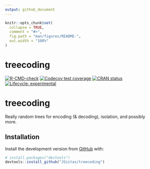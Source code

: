 ```yaml
---
output: github_document
---
```


<!-- README.md is generated from README.Rmd. Please edit that file -->

```r
knitr::opts_chunk$set(
  collapse = TRUE,
  comment = "#>",
  fig.path = "man/figures/README-",
  out.width = "100%"
)
```

# treecoding

<!-- badges: start -->
[![R-CMD-check](https://github.com/JSzitas/treecoding/workflows/R-CMD-check/badge.svg)](https://github.com/JSzitas/treecoding/actions)
[![Codecov test coverage](https://codecov.io/gh/JSzitas/treecoding/branch/main/graph/badge.svg)](https://codecov.io/gh/JSzitas/treecoding?branch=main)
[![CRAN status](https://www.r-pkg.org/badges/version/treecoding)](https://CRAN.R-project.org/package=treecoding)
[![Lifecycle: experimental](https://img.shields.io/badge/lifecycle-experimental-orange.svg)](https://lifecycle.r-lib.org/articles/stages.html#experimental)
<!-- badges: end -->

# treecoding

Really random trees for encoding (& decoding), isolation, and possibly more. 

## Installation

Install the development version from [GitHub](https://github.com/) with:

``` r
# install.packages("devtools")
devtools::install_github("JSzitas/treecoding")
```
